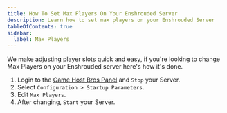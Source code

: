 ```yaml
---
title: How To Set Max Players On Your Enshrouded Server
description: Learn how to set max players on your Enshrouded Server
tableOfContents: true
sidebar:
  label: Max Players
---
```


We make adjusting player slots quick and easy, if you're looking to change Max Players on your Enshrouded server here's how it's done.

1. Login to the [Game Host Bros Panel](https://panel.gamehostbros.com/) and `Stop` your Server.
2. Select `Configuration > Startup Parameters`.
3. Edit `Max Players`.
4. After changing, `Start` your Server.

